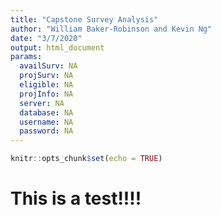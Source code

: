 ```yaml
---
title: "Capstone Survey Analysis"
author: "William Baker-Robinson and Kevin Ng"
date: "3/7/2020"
output: html_document
params:
  availSurv: NA
  projSurv: NA
  eligible: NA
  projInfo: NA
  server: NA
  database: NA
  username: NA
  password: NA
---
```


```r
knitr::opts_chunk$set(echo = TRUE)
```

# This is a test!!!!

```r

```

